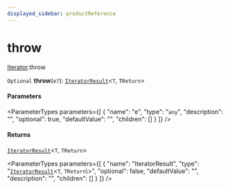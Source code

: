 ```yaml
---
displayed_sidebar: productReference
---
```



# throw

[Iterator](../../interfaces/Iterator.mdx).throw

`Optional` **throw**(`e?`): [`IteratorResult`](../../types/IteratorResult.mdx)<`T`, `TReturn`\>

#### Parameters

<ParameterTypes parameters={[
  {
    "name": "e",
    "type": "`any`",
    "description": "",
    "optional": true,
    "defaultValue": "",
    "children": []
  }
]} />

#### Returns

[`IteratorResult`](../../types/IteratorResult.mdx)<`T`, `TReturn`\>

<ParameterTypes parameters={[
  {
    "name": "IteratorResult",
    "type": "[`IteratorResult`](../../types/IteratorResult.mdx)<`T`, `TReturn`\\>",
    "optional": false,
    "defaultValue": "",
    "description": "",
    "children": []
  }
]} />
